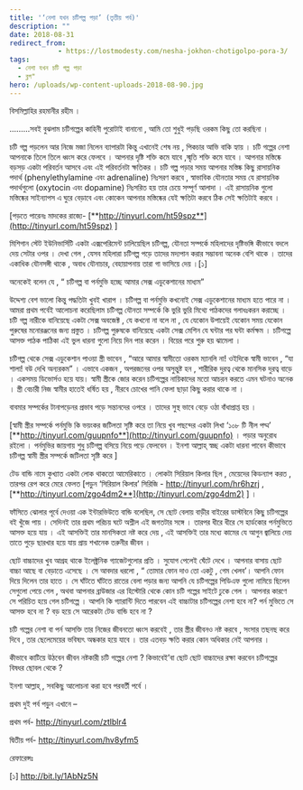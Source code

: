 ```yaml
---
title: '‘নেশা যখন চটিগল্প পড়া’ (তৃতীয় পর্ব)'
description: ""
date: 2018-08-31
redirect_from: 
            - https://lostmodesty.com/nesha-jokhon-chotigolpo-pora-3/
tags: 
  - নেশা যখন চটি গল্প পড়া
  - ব্লগ"
hero: /uploads/wp-content-uploads-2018-08-90.jpg
---
```

বিসমিল্লাহির রহমানীর রহীম ।

.........সবই বুঝলাম চটিগল্পের কাহিনী পুরোটাই বানানো , আমি তো শুধুই পড়ছি ওরকম কিছু তো করছিনা ।

চটি গল্প পড়লেন আর নিজে মজা নিলেন ব্যাপারটা কিন্তু এখানেই শেষ নয় , পিকচার আভি বাকি হ্যায় । চটি গল্পের নেশা আপনাকে তিলে তিলে ধ্বংস করে ফেলবে । আপনার দৃষ্টি শক্তি কমে যাবে ,স্মৃতি শক্তি কমে যাবে । আপনার মস্তিষ্কে বড়সড় একটা পরিবর্তন আসবে এবং এই পরিবর্তনটা ক্ষতিকর । চটি গল্প পড়ার সময় আপনার মস্তিষ্ক কিছু রাসায়নিক পদার্থ (phenylethylamine এবং adrenaline) নিঃসরণ করবে , স্বাভাবিক যৌনতার সময় যে রাসায়নিক পদার্থগুলো (oxytocin এবং dopamine) নিঃসরিত হয় তার চেয়ে সম্পূর্ণ আলাদা । এই রাসায়নিক গুলো মস্তিষ্কের সাইন্যাপস এ ঘুরে বেড়াবে এবং কোকেন আপনার মস্তিষ্কের যেই ক্ষতিটা করবে ঠিক সেই ক্ষতিটাই করবে ।

\[পড়তে পারেনঃ মাদকের রাজ্যে- [**http://tinyurl.com/ht59spz**](http://tinyurl.com/ht59spz) ]

মিশিগান স্টেট ইউনিভার্সিটি একটা এক্সপেরিমেন্ট চালিয়েছিল চটিগল্প, যৌনতা সম্পর্কে মহিলাদের দৃষ্টিভঙ্গি কীভাবে বদলে দেয় সেটার ওপর । দেখা গেল , যেসব মহিলারা চটিগল্প পড়ে তাদের মদ্যপান করার সম্ভাবনা অনেক বেশি থাকে । তাদের একাধিক যৌনসঙ্গী থাকে , অবাধ যৌনাচার, বেহায়াপনায় তারা গা ভাসিয়ে দেয় ।\[১]

অনেকেই বলেন যে , “ চটিগল্প বা পর্নমুভি হচ্ছে আমার সেক্স এডুকেশানের মাধ্যম”

উদ্দেশ্য বেশ ভালো কিন্তু পদ্ধতিটা খুবই খারাপ । চটিগল্প বা পর্নমুভি কখনোই সেক্স এডুকেশানের মাধ্যম হতে পারে না । আমরা প্রথম পর্বেই আলোচনা করেছিলাম চটিগল্প যৌনতা সম্পর্কে কি ভুরি ভুরি মিথ্যে পাঠকদের গলাধঃকরন করাচ্ছে । চটি গল্প নারীকে বানিয়েছে একটা সেক্স অবজেক্ট , যে কখনো না বলে না , যে যেকোন উপায়েই যেকোন সময় যেকোন পুরুষের মনোরঞ্জনের জন্য প্রস্তুত । চটিগল্প পুরুষকে বানিয়েছে একটা সেক্স মেশিন যে ঘন্টার পর ঘন্টা কর্মক্ষম । চটিগল্পে আসক্ত পাঠক পাঠিকা এই ভুল ধারনা গুলো নিয়ে দিন পার করেন । বিয়ের পরে শুরু হয় ঝামেলা ।

চটিগল্প থেকে সেক্স এডুকেশান পাওয়া স্ত্রী ভাবেন , “আরে আমার স্বামীতো ওরকম ম্যানলি না! ওইদিকে স্বামী ভাবেন , “যা শালা! বউ দেখি অন্যরকম” । এভাবে একজন , অপরজনের ওপর অসুন্তুষ্ট হন , শারীরিক দুরত্ব থেকে মানসিক দুরত্ব বাড়ে । একসময় ডিভোর্সও হয়ে যায়। স্বামী স্ত্রীকে জোর করেন চটিগল্পের নায়িকাদের মতো আচরন করতে এমন ঘটনাও অনেক । স্ত্রী বেচারী নিজ স্বামীর হাতেই ধর্ষিত হয় , নীরবে চোখের পানি ফেলা ছাড়া কিছু করার থাকে না ।

বাবমার সম্পর্কের টানাপড়েনর প্রভাব পড়ে সন্তানদের ওপরে । তাদের সুস্থ ভাবে বেড়ে ওঠা বাঁধাপ্রাপ্ত হয় ।

\[স্বামী স্ত্রীর সম্পর্কে পর্নমুভি কি ভয়ংকর জটিলতা সৃষ্টি করে তা নিয়ে খুব পছন্দের একটা লিখা ‘১০৮ টি নীল পদ্ম’ [**http://tinyurl.com/guupnfo**](http://tinyurl.com/guupnfo) । পড়ার অনুরোধ রইলো । পর্নমুভির জায়গায় শুধু চটিগল্প বসিয়ে নিয়ে পড়ে ফেলবেন । ইনশা আল্লাহ্‌ স্বচ্ছ একটা ধারনা পাবেন কীভাবে চটিগল্প স্বামী স্ত্রীর সম্পর্কে জটিলতা সৃষ্টি করে ]

টেড বান্ডি নামে কুখ্যাত একটা লোক থাকতো আমেরিকাতে । লোকটা সিরিয়াল কিলার ছিল , মেয়েদের কিডন্যাপ করত , তারপর রেপ করে মেরে ফেলত \[পড়ুন ‘সিরিয়াল কিলার’ সিরিজি - <http://tinyurl.com/hr6hzrj> , [**http://tinyurl.com/zgo4dm2**](http://tinyurl.com/zgo4dm2) ] ।

ফাঁসিতে ঝোলার পূর্বে দেওয়া এক ইন্টারভিউতে বান্ডি বলেছিল, সে ছোট বেলায় বাড়ীর বাইরের ডাস্টবিনে কিছু চটিগল্পের বই খুঁজে পায় । সেদিনই তার প্রথম পরিচয় ঘটে অশ্লীল এই জগতটার সঙ্গে । তারপর ধীরে ধীরে সে হার্ডকোর পর্নমুভিতে আসক্ত হয়ে যায় । এই আসক্তিই তার মানসিকতা নষ্ট করে দেয় , এই আসক্তিই তার মধ্যে কামের যে আগুন জ্বালিয়ে দেয় তাতে পুড়ে ছারখার হয়ে যায় প্রায় শখানেক তরুনীর জীবন ।

ছোট বাচ্চাদের খুব আগ্রহ থাকে ইলেক্ট্রনিক গ্যাজেটগুলোর প্রতি । সুযোগ পেলেই ঘেঁটে দেখে । আপনার বাসায় ছোট বাচ্চা আছে বা বেড়াতে এসেছে । সে আবদার ধরলো , “ তোমার ফোন দাও তো একটু , গেম খেলব’। আপনি ফোন দিয়ে দিলেন তার হাতে । সে ঘাঁটতে ঘাঁটতে রাতের বেলা পড়ার জন্য আপনি যে চটিগল্পের পিডিএফ গুলো নামিয়ে ছিলেন সেগুলো পেয়ে গেল , অথবা আপনার ব্রাউজার এর হিস্টোরি থেকে কোন চটি গল্পের সাইটে ঢুকে গেল । আপনার কারণে সে পরিচিত হয়ে গেল চটিগল্পে । আপনি কি গ্যারান্টি দিতে পারবেন এই বাচ্চাটার চটিগল্পের নেশা হবে না? পর্ন মুভিতে সে আসক্ত হবে না ? বড় হয়ে সে আরেকটা টেড বান্ডি হবে না ?

চটি গল্পের নেশা বা পর্ন আসক্তি তার নিজের জীবনতো ধ্বংস করবেই , তার স্ত্রীর জীবনও নষ্ট করবে , সংসার তছনছ করে দিবে , তার ছেলেমেয়ের ভবিষ্যৎ অন্ধকার হয়ে যাবে । তার এতবড় ক্ষতি করার কোন অধিকার নেই আপনার ।

কীভাবে কাটিয়ে উঠবেন জীবন নষ্টকারী চটি গল্পের নেশা ? কিভাবেই’বা ছোট ছোট বাচ্চাদের রক্ষা করবেন চটিগল্পের বিষধর ছোবল থেকে ?

ইনশা আল্লাহ্‌ , সবকিছু আলোচনা করা হবে পরবর্তী পর্বে ।

প্রথম দুই পর্ব পড়ুন এখানে –

প্রথম পর্ব- <http://tinyurl.com/ztlblr4>

দ্বিতীয় পর্ব- <http://tinyurl.com/hv8yfm5>

রেফারেন্সঃ

\[১] <http://bit.ly/1AbNz5N>
